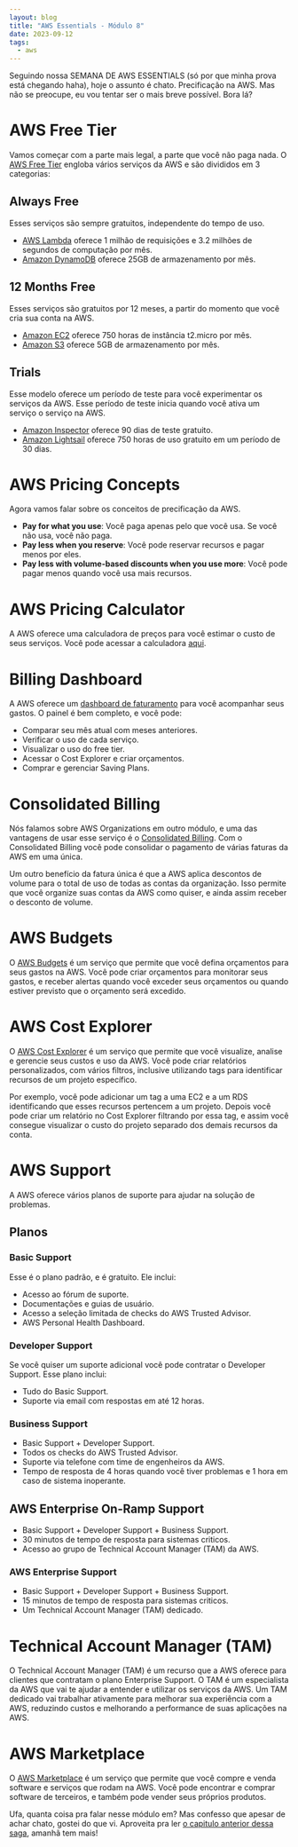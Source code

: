 ```yaml
---
layout: blog
title: "AWS Essentials - Módulo 8"
date: 2023-09-12
tags:
  - aws
---
```


Seguindo nossa SEMANA DE AWS ESSENTIALS (só por que minha prova está chegando haha), hoje o assunto é chato. Precificação na AWS. Mas não se preocupe, eu vou tentar ser o mais breve possível. Bora lá?

# AWS Free Tier

Vamos começar com a parte mais legal, a parte que você não paga nada. O [AWS Free Tier](https://aws.amazon.com/free/) engloba vários serviços da AWS e são divididos em 3 categorias:

## Always Free

Esses serviços são sempre gratuitos, independente do tempo de uso.

- [AWS Lambda](https://aws.amazon.com/lambda/) oferece 1 milhão de requisições e 3.2 milhões de segundos de computação por mês.
- [Amazon DynamoDB](https://aws.amazon.com/dynamodb/) oferece 25GB de armazenamento por mês.

## 12 Months Free

Esses serviços são gratuitos por 12 meses, a partir do momento que você cria sua conta na AWS.

- [Amazon EC2](https://aws.amazon.com/ec2/) oferece 750 horas de instância t2.micro por mês.
- [Amazon S3](https://aws.amazon.com/s3/) oferece 5GB de armazenamento por mês.

## Trials

Esse modelo oferece um período de teste para você experimentar os serviços da AWS. Esse período de teste inicia quando você ativa um serviço o serviço na AWS.

- [Amazon Inspector](https://aws.amazon.com/inspector/) oferece 90 dias de teste gratuito.
- [Amazon Lightsail](https://aws.amazon.com/lightsail/) oferece 750 horas de uso gratuito em um período de 30 dias.

# AWS Pricing Concepts

Agora vamos falar sobre os conceitos de precificação da AWS.

- **Pay for what you use**: Você paga apenas pelo que você usa. Se você não usa, você não paga.
- **Pay less when you reserve**: Você pode reservar recursos e pagar menos por eles.
- **Pay less with volume-based discounts when you use more**: Você pode pagar menos quando você usa mais recursos.

# AWS Pricing Calculator

A AWS oferece uma calculadora de preços para você estimar o custo de seus serviços. Você pode acessar a calculadora [aqui](https://calculator.aws/#/).

# Billing Dashboard

A AWS oferece um [dashboard de faturamento](https://docs.aws.amazon.com/awsaccountbilling/latest/aboutv2/billing-what-is.html) para você acompanhar seus gastos. O painel é bem completo, e você pode:
- Comparar seu mês atual com meses anteriores.
- Verificar o uso de cada serviço.
- Visualizar o uso do free tier.
- Acessar o Cost Explorer e criar orçamentos.
- Comprar e gerenciar Saving Plans.

# Consolidated Billing

Nós falamos sobre AWS Organizations em outro módulo, e uma das vantagens de usar esse serviço é o [Consolidated Billing](https://docs.aws.amazon.com/awsaccountbilling/latest/aboutv2/consolidated-billing.html). Com o Consolidated Billing você pode consolidar o pagamento de várias faturas da AWS em uma única.

Um outro benefício da fatura única é que a AWS aplica descontos de volume para o total de uso de todas as contas da organização. Isso permite que você organize suas contas da AWS como quiser, e ainda assim receber o desconto de volume.

# AWS Budgets

O [AWS Budgets](https://aws.amazon.com/aws-cost-management/aws-budgets/) é um serviço que permite que você defina orçamentos para seus gastos na AWS. Você pode criar orçamentos para monitorar seus gastos, e receber alertas quando você exceder seus orçamentos ou quando estiver previsto que o orçamento será excedido.

# AWS Cost Explorer

O [AWS Cost Explorer](https://aws.amazon.com/aws-cost-management/aws-cost-explorer/) é um serviço que permite que você visualize, analise e gerencie seus custos e uso da AWS. Você pode criar relatórios personalizados, com vários filtros, inclusive utilizando tags para identificar recursos de um projeto específico.

Por exemplo, você pode adicionar um tag a uma EC2 e a um RDS identificando que esses recursos pertencem a um projeto. Depois você pode criar um relatório no Cost Explorer filtrando por essa tag, e assim você consegue visualizar o custo do projeto separado dos demais recursos da conta.

# AWS Support

A AWS oferece vários planos de suporte para ajudar na solução de problemas.

## Planos 

### Basic Support

Esse é o plano padrão, e é gratuito. Ele inclui:
- Acesso ao fórum de suporte.
- Documentações e guias de usuário.
- Acesso a seleção limitada de checks do AWS Trusted Advisor.
- AWS Personal Health Dashboard.

### Developer Support

Se você quiser um suporte adicional você pode contratar o Developer Support. Esse plano inclui:
- Tudo do Basic Support.
- Suporte via email com respostas em até 12 horas.

### Business Support

- Basic Support + Developer Support.
- Todos os checks do AWS Trusted Advisor.
- Suporte via telefone com time de engenheiros da AWS.
- Tempo de resposta de 4 horas quando você tiver problemas e 1 hora em caso de sistema inoperante.

## AWS Enterprise On-Ramp Support

- Basic Support + Developer Support + Business Support.
- 30 minutos de tempo de resposta para sistemas criticos.
- Acesso ao grupo de Technical Account Manager (TAM) da AWS.

### AWS Enterprise Support

- Basic Support + Developer Support + Business Support.
- 15 minutos de tempo de resposta para sistemas criticos.
- Um Technical Account Manager (TAM) dedicado.

# Technical Account Manager (TAM)

O Technical Account Manager (TAM) é um recurso que a AWS oferece para clientes que contratam o plano Enterprise Support. O TAM é um especialista da AWS que vai te ajudar a entender e utilizar os serviços da AWS. Um TAM dedicado vai trabalhar ativamente para melhorar sua experiência com a AWS, reduzindo custos e melhorando a performance de suas aplicações na AWS.

# AWS Marketplace

O [AWS Marketplace](https://aws.amazon.com/marketplace/) é um serviço que permite que você compre e venda software e serviços que rodam na AWS. Você pode encontrar e comprar software de terceiros, e também pode vender seus próprios produtos.

Ufa, quanta coisa pra falar nesse módulo em? Mas confesso que apesar de achar chato, gostei do que vi. Aproveita pra ler [o capitulo anterior dessa saga](/post/modulo-7-aws-essentials/), amanhã tem mais!